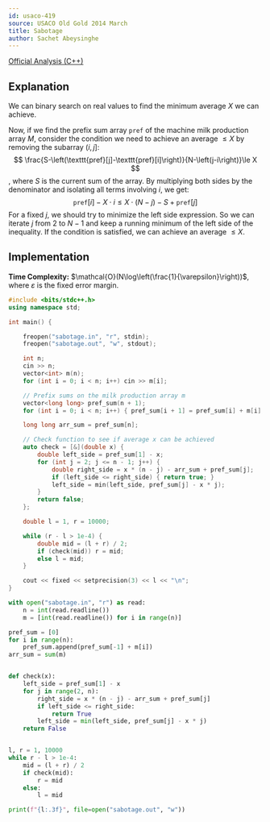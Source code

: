 ```yaml
---
id: usaco-419
source: USACO Old Gold 2014 March
title: Sabotage
author: Sachet Abeysinghe
---
```


[Official Analysis (C++)](https://usaco.org/current/data/sol_sabotage.html)

## Explanation

We can binary search on real values to find the minimum average $X$ we can achieve.

Now, if we find the prefix sum array $\texttt{pref}$ of the machine milk production array $M$, consider the condition we need to achieve an average $\le X$ by removing the subarray $(i, j]$:
$$
\frac{S-\left(\texttt{pref}[j]-\texttt{pref}[i]\right)}{N-\left(j-i\right)}\le X
$$
, where $S$ is the current sum of the array. By multiplying both sides by the denominator and isolating all terms involving $i$, we get:
$$
\texttt{pref}[i]-X\cdot i\le X\cdot\left(N-j\right)-S+\texttt{pref}[j]
$$
For a fixed $j$, we should try to minimize the left side expression. So we can iterate $j$ from $2$ to $N - 1$ and keep a running minimum of the left side of the inequality. If the condition is satisfied, we can achieve an average $\le X$.

## Implementation

**Time Complexity:** $\mathcal{O}(N\log\left(\frac{1}{\varepsilon}\right))$, where $\varepsilon$ is the fixed error margin.

<LanguageSection>
<CPPSection>

```cpp
#include <bits/stdc++.h>
using namespace std;

int main() {

	freopen("sabotage.in", "r", stdin);
	freopen("sabotage.out", "w", stdout);

	int n;
	cin >> n;
	vector<int> m(n);
	for (int i = 0; i < n; i++) cin >> m[i];

	// Prefix sums on the milk production array m
	vector<long long> pref_sum(n + 1);
	for (int i = 0; i < n; i++) { pref_sum[i + 1] = pref_sum[i] + m[i]; }

	long long arr_sum = pref_sum[n];

	// Check function to see if average x can be achieved
	auto check = [&](double x) {
		double left_side = pref_sum[1] - x;
		for (int j = 2; j <= n - 1; j++) {
			double right_side = x * (n - j) - arr_sum + pref_sum[j];
			if (left_side <= right_side) { return true; }
			left_side = min(left_side, pref_sum[j] - x * j);
		}
		return false;
	};

	double l = 1, r = 10000;

	while (r - l > 1e-4) {
		double mid = (l + r) / 2;
		if (check(mid)) r = mid;
		else l = mid;
	}

	cout << fixed << setprecision(3) << l << "\n";
}
```

</CPPSection>
<PySection>

```py
with open("sabotage.in", "r") as read:
	n = int(read.readline())
	m = [int(read.readline()) for i in range(n)]

pref_sum = [0]
for i in range(n):
	pref_sum.append(pref_sum[-1] + m[i])
arr_sum = sum(m)


def check(x):
	left_side = pref_sum[1] - x
	for j in range(2, n):
		right_side = x * (n - j) - arr_sum + pref_sum[j]
		if left_side <= right_side:
			return True
		left_side = min(left_side, pref_sum[j] - x * j)
	return False


l, r = 1, 10000
while r - l > 1e-4:
	mid = (l + r) / 2
	if check(mid):
		r = mid
	else:
		l = mid

print(f"{l:.3f}", file=open("sabotage.out", "w"))
```

</PySection>
</LanguageSection>
